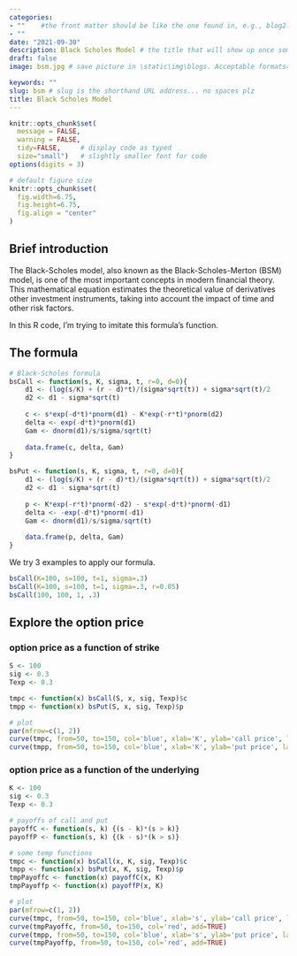 ```yaml
---
categories:  
- ""    #the front matter should be like the one found in, e.g., blog2.md. It cannot be like the normal Rmd we used
- ""
date: "2021-09-30"
description: Black Scholes Model # the title that will show up once someone gets to this page
draft: false
image: bsm.jpg # save picture in \static\img\blogs. Acceptable formats= jpg, jpeg, or png . Your iPhone pics wont work

keywords: ""
slug: bsm # slug is the shorthand URL address... no spaces plz
title: Black Scholes Model
---
```



```r
knitr::opts_chunk$set(
  message = FALSE, 
  warning = FALSE, 
  tidy=FALSE,     # display code as typed
  size="small")   # slightly smaller font for code
options(digits = 3)

# default figure size
knitr::opts_chunk$set(
  fig.width=6.75, 
  fig.height=6.75,
  fig.align = "center"
)
```

## Brief introduction

The Black-Scholes model, also known as the Black-Scholes-Merton (BSM) model, is one of the most important concepts in modern financial theory. This mathematical equation estimates the theoretical value of derivatives other investment instruments, taking into account the impact of time and other risk factors.

In this R code, I'm trying to imitate this formula's function.

## The formula
```r
# Black-Scholes formula
bsCall <- function(s, K, sigma, t, r=0, d=0){
    d1 <- (log(s/K) + (r - d)*t)/(sigma*sqrt(t)) + sigma*sqrt(t)/2
    d2 <- d1 - sigma*sqrt(t)
    
    c <- s*exp(-d*t)*pnorm(d1) - K*exp(-r*t)*pnorm(d2)
    delta <- exp(-d*t)*pnorm(d1)
    Gam <- dnorm(d1)/s/sigma/sqrt(t)
    
    data.frame(c, delta, Gam)
}

bsPut <- function(s, K, sigma, t, r=0, d=0){
    d1 <- (log(s/K) + (r - d)*t)/(sigma*sqrt(t)) + sigma*sqrt(t)/2
    d2 <- d1 - sigma*sqrt(t)
    
    p <- K*exp(-r*t)*pnorm(-d2) - s*exp(-d*t)*pnorm(-d1)
    delta <- -exp(-d*t)*pnorm(-d1)
    Gam <- dnorm(d1)/s/sigma/sqrt(t)
    
    data.frame(p, delta, Gam)
}
```

We try 3 examples to apply our formula.
```r
bsCall(K=100, s=100, t=1, sigma=.3)
bsCall(K=100, s=100, t=1, sigma=.3, r=0.05)
bsCall(100, 100, 1, .3)
```

## Explore the option price
### option price as a function of strike
```r

S <- 100
sig <- 0.3
Texp <- 0.3

tmpc <- function(x) bsCall(S, x, sig, Texp)$c
tmpp <- function(x) bsPut(S, x, sig, Texp)$p

# plot
par(mfrow=c(1, 2))
curve(tmpc, from=50, to=150, col='blue', xlab='K', ylab='call price', las=1)
curve(tmpp, from=50, to=150, col='blue', xlab='K', ylab='put price', las=1)

```

### option price as a function of the underlying
```r

K <- 100
sig <- 0.3
Texp <- 0.3

# payoffs of call and put
payoffC <- function(s, k) {(s - k)*(s > k)}
payoffP <- function(s, k) {(k - s)*(k > s)}

# some temp functions
tmpc <- function(x) bsCall(x, K, sig, Texp)$c
tmpp <- function(x) bsPut(x, K, sig, Texp)$p
tmpPayoffc <- function(x) payoffC(x, K)
tmpPayoffp <- function(x) payoffP(x, K)

# plot
par(mfrow=c(1, 2))
curve(tmpc, from=50, to=150, col='blue', xlab='s', ylab='call price', las=1)
curve(tmpPayoffc, from=50, to=150, col='red', add=TRUE)
curve(tmpp, from=50, to=150, col='blue', xlab='s', ylab='put price', las=1)
curve(tmpPayoffp, from=50, to=150, col='red', add=TRUE)

```

